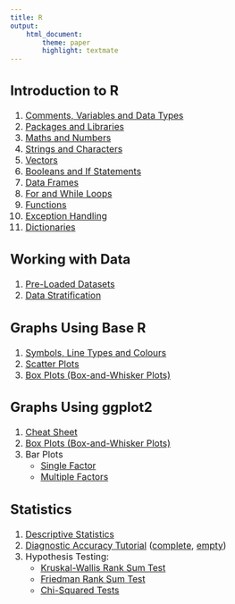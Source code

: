 ```yaml
---
title: R
output:
    html_document:
        theme: paper
        highlight: textmate
---
```

<font size="3">

## Introduction to R
1. [Comments, Variables and Data Types](R/intro/data_types.html)
2. [Packages and Libraries](R/intro/packages.html)
3. [Maths and Numbers](R/intro/maths.html)
4. [Strings and Characters](R/intro/strings.html)
5. [Vectors](R/intro/vectors.html)
6. [Booleans and If Statements](R/intro/booleans.html)
7. [Data Frames](R/intro/data_frames.html)
8. [For and While Loops](R/intro/loops.html)
9. [Functions](R/intro/functions.html)
10. [Exception Handling](R/intro/exceptions.html)
11. [Dictionaries](R/intro/dictionaries.html)

## Working with Data
1. [Pre-Loaded Datasets](R/data/pre_loaded_datasets.html)
2. [Data Stratification](R/data/stratification.html)

## Graphs Using Base R
1. [Symbols, Line Types and Colours](R/graphs_base/symbols_linetypes_colours.html)
2. [Scatter Plots](R/graphs_base/scatterplots.html)
3. [Box Plots (Box-and-Whisker Plots)](R/graphs_base/boxplots.html)

## Graphs Using ggplot2
1. [Cheat Sheet](R/graphs_ggplot2/cheat_sheet.html)
2. [Box Plots (Box-and-Whisker Plots)](R/graphs_ggplot2/boxplots.html)
3. Bar Plots
    - [Single Factor](R/graphs_ggplot2/barplots_single_factor.html)
    - [Multiple Factors](R/graphs_ggplot2/barplots_multiple_factors.html)

## Statistics
1. [Descriptive Statistics](R/statistics/descriptive_statistics.html)
2. [Diagnostic Accuracy Tutorial](R/statistics/tutorial.html) ([complete](R/statistics/tutorial_completescript.R), [empty](R/statistics/tutorial_emptyscript.R))
3. Hypothesis Testing:
    - [Kruskal-Wallis Rank Sum Test](R/statistics/hypothesis_testing/kruskal_wallis.html)
    - [Friedman Rank Sum Test](R/statistics/hypothesis_testing/friedman.html)
    - [Chi-Squared Tests](R/statistics/hypothesis_testing/chi_squared.html)

</font>

